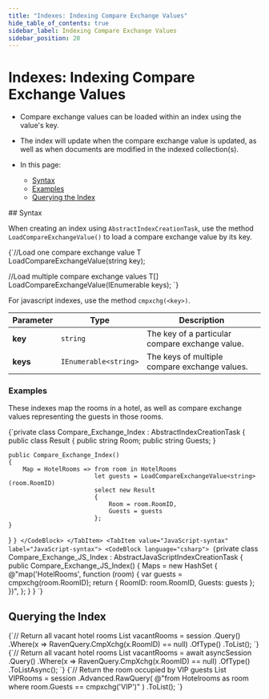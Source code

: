 ---
title: "Indexes: Indexing Compare Exchange Values"
hide_table_of_contents: true
sidebar_label: Indexing Compare Exchange Values
sidebar_position: 20
---




# Indexes: Indexing Compare Exchange Values
<LanguageSwitcher supportedLanguages={supportedLanguages} />
<LanguageContent language="csharp">

<Admonition type="note" title="Note">

* Compare exchange values can be loaded within an index using the value's key.  

* The index will update when the compare exchange value is updated, as well 
as when documents are modified in the indexed collection(s).  

* In this page:  
  * [Syntax](../indexes/indexing-compare-exchange-values.mdx#syntax)  
  * [Examples](../indexes/indexing-compare-exchange-values.mdx#examples)  
  * [Querying the Index](../indexes/indexing-compare-exchange-values.mdx#querying-the-index)  

</Admonition>
## Syntax

When creating an index using `AbstractIndexCreationTask`, use the method 
`LoadCompareExchangeValue()` to load a compare exchange value by its key.  

<TabItem value="methods" label="methods">
<CodeBlock language="csharp">
{`//Load one compare exchange value
T LoadCompareExchangeValue<T>(string key);

//Load multiple compare exchange values
T[] LoadCompareExchangeValue<T>(IEnumerable<string> keys);
`}
</CodeBlock>
</TabItem>

For javascript indexes, use the method `cmpxchg(<key>)`.

| Parameter | Type | Description |
| - | - | - |
| **key** | `string` | The key of a particular compare exchange value. |
| **keys** | `IEnumerable<string>` | The keys of multiple compare exchange values. |


### Examples

These indexes map the rooms in a hotel, as well as compare exchange values 
representing the guests in those rooms.  

<Tabs groupId='languageSyntax'>
<TabItem value="LINQ-syntax" label="LINQ-syntax">
<CodeBlock language="csharp">
{`private class Compare_Exchange_Index : AbstractIndexCreationTask<HotelRoom>
{
    public class Result
    {
        public string Room;
        public string Guests;
    }

    public Compare_Exchange_Index()
    {
        Map = HotelRooms => from room in HotelRooms
                            let guests = LoadCompareExchangeValue<string>(room.RoomID)
                            select new Result
                            {
                                Room = room.RoomID,
                                Guests = guests
                            };
    }
}
`}
</CodeBlock>
</TabItem>
<TabItem value="JavaScript-syntax" label="JavaScript-syntax">
<CodeBlock language="csharp">
{`private class Compare_Exchange_JS_Index : AbstractJavaScriptIndexCreationTask
{
    public Compare_Exchange_JS_Index()
    {
        Maps = new HashSet<string>
        {
            @"map('HotelRooms', function (room) { 
                var guests = cmpxchg(room.RoomID); 
                return { 
                    RoomID: room.RoomID, 
                    Guests: guests 
                };
            })",
        };
    }
}
`}
</CodeBlock>
</TabItem>
</Tabs>



## Querying the Index

<Tabs groupId='languageSyntax'>
<TabItem value="Sync" label="Sync">
<CodeBlock language="csharp">
{`// Return all vacant hotel rooms
List<HotelRoom> vacantRooms = session
    .Query<HotelRoom, Compare_Exchange_Index>()
    .Where(x => RavenQuery.CmpXchg<string>(x.RoomID) == null)
    .OfType<HotelRoom>()
    .ToList();
`}
</CodeBlock>
</TabItem>
<TabItem value="Async" label="Async">
<CodeBlock language="csharp">
{`// Return all vacant hotel rooms
List<HotelRoom> vacantRooms = await asyncSession
    .Query<HotelRoom, Compare_Exchange_Index>()
    .Where(x => RavenQuery.CmpXchg<string>(x.RoomID) == null)
    .OfType<HotelRoom>()
    .ToListAsync();
`}
</CodeBlock>
</TabItem>
<TabItem value="RawQuery" label="RawQuery">
<CodeBlock language="csharp">
{`// Return the room occupied by VIP guests
List<HotelRoom> VIPRooms = session
    .Advanced.RawQuery<HotelRoom>(
        @"from Hotelrooms as room
        where room.Guests == cmpxchg('VIP')"
    )
    .ToList();
`}
</CodeBlock>
</TabItem>
</Tabs>




</LanguageContent>

<!---
### Client-API
- [Compare Exchange Overview](../client-api/operations/compare-exchange/overview)

### Indexes
- [What Are Indexes](../indexes/what-are-indexes)
- [Creating and Deploying Indexes](../indexes/creating-and-deploying)


-->